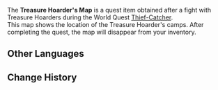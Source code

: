 {{Item Infobox
|id           = 100561
|image        = Item Treasure Map.png
|type         = Quest Items
|description  = A map of Mondstadt carried by a Treasure Hoarder. Someone with terrible handwriting has made some notes on a location not too far away.
|source1      = Received during the World quest [[Thief-Catcher]].
}}

The '''Treasure Hoarder's Map''' is a quest item obtained after a fight with Treasure Hoarders during the World Quest [[Thief-Catcher]].<br />
This map shows the location of the Treasure Hoarder's camps. After completing the quest, the map will disappear from your inventory.

==Other Languages==
{{Other Languages|default_hidden = 1
|en      = Treasure Hoarder's Map
|zhs     = 盗宝团成员携带的地图
|zhs_rm  = Dàobǎo-tuán Chéngyuán Xiédài de Dìtú
|zht     = 盜寶團成員攜帶的地圖
|zht_rm  = Dàobǎo-tuán Chéngyuán Xiédài de Dìtú
|ja      = 宝盗団メンバーが持っていた地図
|ja_rm   = Houtoudan Menbaa ga Motteita Chizu
|ko      = 보물 사냥단 단원이 지니고 있던 지도
|ko_rm   = 
|es      = Mapa de los Ladrones de Tesoros
|fr      = Carte des Pilleurs de trésors
|ru      = Карта Похитителей сокровищ
|th      = แผนที่ของกองโจรล่าสมบัติ
|th_rm   = 
|vi      = Bản đồ Thành Viên Đạo Bảo Đoàn mang theo
|de      = Karte der Schatzräuber
|id      = Peta Treasure Hoarder
|pt      = Mapa dos Ladrões de Tesouro
}}

==Change History==
{{Change History|1.0}}